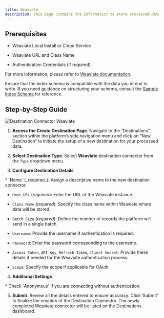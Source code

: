 ```yaml
---
title: Weaviate 
description: This page contains the information to store processed data to Weaviate.
---
```


## Prerequisites

*   Weaviate Local Install or Cloud Service
    
*   Weaviate URL and Class Name
    
*   Authentication Credentials (if required)
    

For more information, please refer to [Weaviate documentation](https://weaviate.io/developers/weaviate/current/).

<Warning>

Ensure that the index schema is compatible with the data you intend to write. If you need guidance on structuring your schema, consult the [Sample Index Schema](https://unstructured-io.github.io/unstructured/ingest/destination_connectors/weaviate.html#sample-index-schema) for reference.
</Warning>

## Step-by-Step Guide

![Destination Connector Weaviate](https://unstructured-io.github.io/unstructured/_images/Destination-Weaviate.png)

1.  **Access the Create Destination Page**. Navigate to the “Destinations” section within the platform’s side navigation menu and click on “New Destination” to initiate the setup of a new destination for your processed data.
    
2.  **Select Destination Type**. Select **Weaviate** destination connector from the `Type` dropdown menu.
    
3.  **Configure Destination Details**
    
<Note>
*   `Name` (_required_): Assign a descriptive name to the new destination connector.
    
*   `Host URL` (_required_): Enter the URL of the Weaviate instance.
    
*   `Class Name` (_required_): Specify the class name within Weaviate where data will be stored.
    
*   `Batch Size` (_required_): Define the number of records the platform will send in a single batch.
    
*   `Username`: Provide the username if authentication is required.
    
*   `Password`: Enter the password corresponding to the username.
    
*   `Access Token`, `API Key`, `Refresh Token`, `Client Secret`: Provide these details if needed for the Weaviate authentication process.
    
*   `Scope`: Specify the scope if applicable for OAuth.
</Note>  

4.  **Additional Settings**
    
<Note>
*   Check `Anonymous` if you are connecting without authentication.
</Note>

5.  **Submit**. Review all the details entered to ensure accuracy. Click ‘Submit’ to finalize the creation of the Destination Connector. The newly completed Weaviate connector will be listed on the Destinations dashboard.